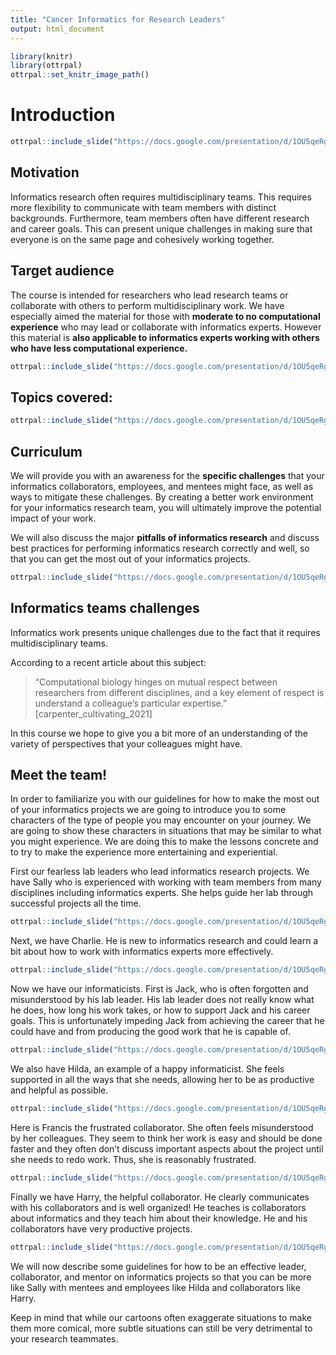 ```yaml
---
title: "Cancer Informatics for Research Leaders"
output: html_document
---
```



```r
library(knitr)
library(ottrpal)
ottrpal::set_knitr_image_path()
```


# Introduction

```r
ottrpal::include_slide("https://docs.google.com/presentation/d/1OU5qeRgN_fojGbcyu2qEdwlcKpDO6BveWtYW_u1Hqd4/export/png?id=1OU5qeRgN_fojGbcyu2qEdwlcKpDO6BveWtYW_u1Hqd4&pageid=gcf28d80132_0_418")
```

## Motivation

Informatics research often requires multidisciplinary teams. This requires more flexibility to communicate with team members with distinct backgrounds. Furthermore, team members often have different research and career goals. This can present unique challenges in making sure that everyone is on the same page and cohesively working together.


## Target audience

The course is intended for researchers who lead research teams or collaborate with others to perform multidisciplinary work. We have especially aimed the material for those with **moderate to no computational experience** who may lead or collaborate with informatics experts. However this material is **also applicable to informatics experts working with others who have less computational experience.**

```r
ottrpal::include_slide("https://docs.google.com/presentation/d/1OU5qeRgN_fojGbcyu2qEdwlcKpDO6BveWtYW_u1Hqd4/edit#slide=id.g11ed88220f1_0_71")
```

## Topics covered:

```r
ottrpal::include_slide("https://docs.google.com/presentation/d/1OU5qeRgN_fojGbcyu2qEdwlcKpDO6BveWtYW_u1Hqd4/edit#slide=id.g11ed88220f1_0_91")
```

## Curriculum

We will provide you with an awareness for the **specific challenges** that your informatics collaborators, employees, and mentees might face, as well as ways to mitigate these challenges. By creating a better work environment for your informatics research team, you will ultimately improve the potential impact of your work.

We will also discuss the major **pitfalls of informatics research** and discuss best practices for performing informatics research correctly and well, so that you can get the most out of your informatics projects.

```r
ottrpal::include_slide("https://docs.google.com/presentation/d/1OU5qeRgN_fojGbcyu2qEdwlcKpDO6BveWtYW_u1Hqd4/edit#slide=id.gf4c01e4dca_56_0")
```

## Informatics teams challenges

Informatics work presents unique challenges due to the fact that it requires multidisciplinary teams.

According to a recent article about this subject:

> "Computational biology hinges on mutual respect between researchers from different disciplines, and a key element of respect is understand a colleague's particular expertise." [carpenter_cultivating_2021]


In this course we hope to give you a bit more of an understanding of the variety of perspectives that your colleagues might have.

## Meet the team!

In order to familiarize you with our guidelines for how to make the most out of your informatics projects we are going to introduce you to some characters of the type of people you may encounter on your journey. We are going to show these characters in situations that may be similar to what you might experience. We are doing this to make the lessons concrete and to try to make the experience more entertaining and experiential.


First our fearless lab leaders who lead informatics research projects. We have Sally who is experienced with working with team members from many disciplines including informatics experts. She helps guide her lab through successful projects all the time.


```r
ottrpal::include_slide("https://docs.google.com/presentation/d/1OU5qeRgN_fojGbcyu2qEdwlcKpDO6BveWtYW_u1Hqd4/edit#slide=id.gc53d3d234f_0_125")
```

Next, we have Charlie. He is new to informatics research and could learn a bit about how to work with informatics experts more effectively.


```r
ottrpal::include_slide("https://docs.google.com/presentation/d/1OU5qeRgN_fojGbcyu2qEdwlcKpDO6BveWtYW_u1Hqd4/edit#slide=id.gc53d3d234f_0_103")
```

Now we have our informaticists. First is Jack, who is often forgotten and misunderstood by his lab leader. His lab leader does not really know what he does, how long his work takes, or how to support Jack and his career goals. This is unfortunately impeding Jack from achieving the career that he could have and from producing the good work that he is capable of.


```r
ottrpal::include_slide("https://docs.google.com/presentation/d/1OU5qeRgN_fojGbcyu2qEdwlcKpDO6BveWtYW_u1Hqd4/edit#slide=id.gc53d3d234f_0_11")
```

We also have Hilda, an example of a happy informaticist. She feels supported in all the ways that she needs, allowing her to be as productive and helpful as possible.


```r
ottrpal::include_slide("https://docs.google.com/presentation/d/1OU5qeRgN_fojGbcyu2qEdwlcKpDO6BveWtYW_u1Hqd4/edit#slide=id.gc53d3d234f_0_148")
```

Here is Francis the frustrated collaborator. She often feels misunderstood by her colleagues. They seem to think her work is easy and should be done faster and they often don't discuss important aspects about the project until she needs to redo work. Thus, she is reasonably frustrated.


```r
ottrpal::include_slide("https://docs.google.com/presentation/d/1OU5qeRgN_fojGbcyu2qEdwlcKpDO6BveWtYW_u1Hqd4/edit#slide=id.gc53d3d234f_0_175")
```


Finally we have Harry, the helpful collaborator. He clearly communicates with his collaborators and is well organized! He teaches is collaborators about informatics and they teach him about their knowledge.  He and his collaborators have very productive projects.


```r
ottrpal::include_slide("https://docs.google.com/presentation/d/1OU5qeRgN_fojGbcyu2qEdwlcKpDO6BveWtYW_u1Hqd4/edit#slide=id.gc53d3d234f_0_45")
```

We will now describe some guidelines for how to be an effective leader, collaborator, and mentor on informatics projects so that you can be more like Sally with mentees and employees like Hilda and collaborators like Harry.

Keep in mind that while our cartoons often exaggerate situations to make them more comical, more subtle situations can still be very detrimental to your research teammates.  
